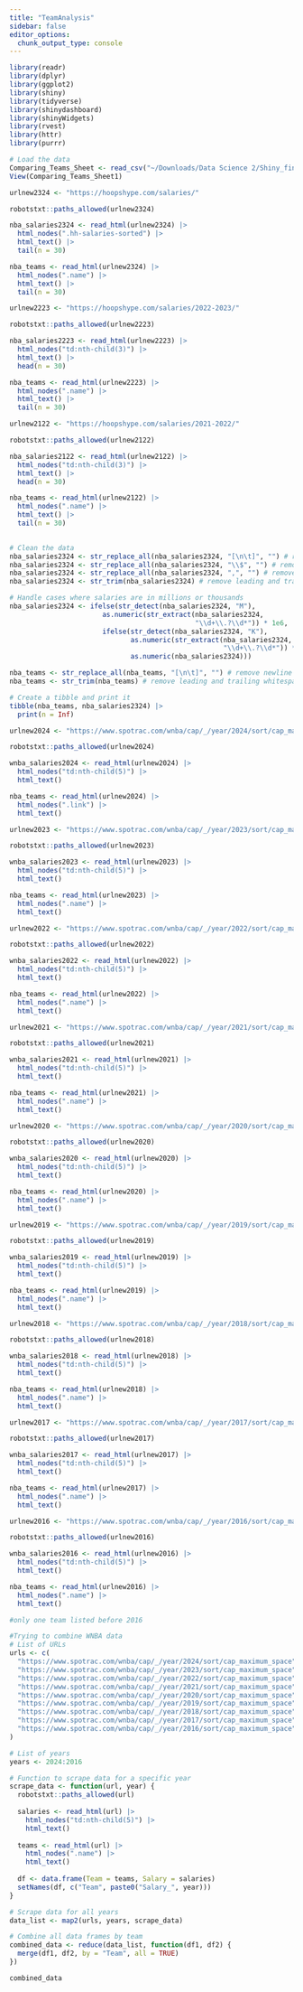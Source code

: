 ```yaml
---
title: "TeamAnalysis"
sidebar: false
editor_options: 
  chunk_output_type: console
---
```


```r
library(readr)
library(dplyr)
library(ggplot2)
library(shiny)
library(tidyverse)
library(shinydashboard)
library(shinyWidgets)
library(rvest)
library(httr)
library(purrr)
```


```r
# Load the data
Comparing_Teams_Sheet <- read_csv("~/Downloads/Data Science 2/Shiny_final_project/Comparing Teams - Sheet1.csv")
View(Comparing_Teams_Sheet1)
```

```r
urlnew2324 <- "https://hoopshype.com/salaries/"

robotstxt::paths_allowed(urlnew2324)

nba_salaries2324 <- read_html(urlnew2324) |>
  html_nodes(".hh-salaries-sorted") |>
  html_text() |>
  tail(n = 30)

nba_teams <- read_html(urlnew2324) |>
  html_nodes(".name") |>
  html_text() |>
  tail(n = 30)

urlnew2223 <- "https://hoopshype.com/salaries/2022-2023/"

robotstxt::paths_allowed(urlnew2223)

nba_salaries2223 <- read_html(urlnew2223) |>
  html_nodes("td:nth-child(3)") |>
  html_text() |>
  head(n = 30)

nba_teams <- read_html(urlnew2223) |>
  html_nodes(".name") |>
  html_text() |>
  tail(n = 30)

urlnew2122 <- "https://hoopshype.com/salaries/2021-2022/"

robotstxt::paths_allowed(urlnew2122)

nba_salaries2122 <- read_html(urlnew2122) |>
  html_nodes("td:nth-child(3)") |>
  html_text() |>
  head(n = 30)

nba_teams <- read_html(urlnew2122) |>
  html_nodes(".name") |>
  html_text() |>
  tail(n = 30)
  
```

```r
# Clean the data
nba_salaries2324 <- str_replace_all(nba_salaries2324, "[\n\t]", "") # remove newline and tab characters
nba_salaries2324 <- str_replace_all(nba_salaries2324, "\\$", "") # remove dollar signs
nba_salaries2324 <- str_replace_all(nba_salaries2324, ",", "") # remove commas
nba_salaries2324 <- str_trim(nba_salaries2324) # remove leading and trailing whitespace

# Handle cases where salaries are in millions or thousands
nba_salaries2324 <- ifelse(str_detect(nba_salaries2324, "M"), 
                       as.numeric(str_extract(nba_salaries2324,
                                              "\\d+\\.?\\d*")) * 1e6,
                       ifelse(str_detect(nba_salaries2324, "K"), 
                              as.numeric(str_extract(nba_salaries2324,
                                                     "\\d+\\.?\\d*")) * 1e3,
                              as.numeric(nba_salaries2324)))

nba_teams <- str_replace_all(nba_teams, "[\n\t]", "") # remove newline and tab characters
nba_teams <- str_trim(nba_teams) # remove leading and trailing whitespace

# Create a tibble and print it
tibble(nba_teams, nba_salaries2324) |>
  print(n = Inf)
```



```r
urlnew2024 <- "https://www.spotrac.com/wnba/cap/_/year/2024/sort/cap_maximum_space"

robotstxt::paths_allowed(urlnew2024)

wnba_salaries2024 <- read_html(urlnew2024) |>
  html_nodes("td:nth-child(5)") |>
  html_text()

nba_teams <- read_html(urlnew2024) |>
  html_nodes(".link") |>
  html_text() 

urlnew2023 <- "https://www.spotrac.com/wnba/cap/_/year/2023/sort/cap_maximum_space"

robotstxt::paths_allowed(urlnew2023)

wnba_salaries2023 <- read_html(urlnew2023) |>
  html_nodes("td:nth-child(5)") |>
  html_text() 

nba_teams <- read_html(urlnew2023) |>
  html_nodes(".name") |>
  html_text() 

urlnew2022 <- "https://www.spotrac.com/wnba/cap/_/year/2022/sort/cap_maximum_space"

robotstxt::paths_allowed(urlnew2022)

wnba_salaries2022 <- read_html(urlnew2022) |>
  html_nodes("td:nth-child(5)") |>
  html_text()

nba_teams <- read_html(urlnew2022) |>
  html_nodes(".name") |>
  html_text() 

urlnew2021 <- "https://www.spotrac.com/wnba/cap/_/year/2021/sort/cap_maximum_space"

robotstxt::paths_allowed(urlnew2021)

wnba_salaries2021 <- read_html(urlnew2021) |>
  html_nodes("td:nth-child(5)") |>
  html_text()

nba_teams <- read_html(urlnew2021) |>
  html_nodes(".name") |>
  html_text() 

urlnew2020 <- "https://www.spotrac.com/wnba/cap/_/year/2020/sort/cap_maximum_space"

robotstxt::paths_allowed(urlnew2020)

wnba_salaries2020 <- read_html(urlnew2020) |>
  html_nodes("td:nth-child(5)") |>
  html_text()

nba_teams <- read_html(urlnew2020) |>
  html_nodes(".name") |>
  html_text() 

urlnew2019 <- "https://www.spotrac.com/wnba/cap/_/year/2019/sort/cap_maximum_space"

robotstxt::paths_allowed(urlnew2019)

wnba_salaries2019 <- read_html(urlnew2019) |>
  html_nodes("td:nth-child(5)") |>
  html_text()

nba_teams <- read_html(urlnew2019) |>
  html_nodes(".name") |>
  html_text()

urlnew2018 <- "https://www.spotrac.com/wnba/cap/_/year/2018/sort/cap_maximum_space"

robotstxt::paths_allowed(urlnew2018)

wnba_salaries2018 <- read_html(urlnew2018) |>
  html_nodes("td:nth-child(5)") |>
  html_text()

nba_teams <- read_html(urlnew2018) |>
  html_nodes(".name") |>
  html_text()

urlnew2017 <- "https://www.spotrac.com/wnba/cap/_/year/2017/sort/cap_maximum_space"

robotstxt::paths_allowed(urlnew2017)

wnba_salaries2017 <- read_html(urlnew2017) |>
  html_nodes("td:nth-child(5)") |>
  html_text()

nba_teams <- read_html(urlnew2017) |>
  html_nodes(".name") |>
  html_text()

urlnew2016 <- "https://www.spotrac.com/wnba/cap/_/year/2016/sort/cap_maximum_space"

robotstxt::paths_allowed(urlnew2016)

wnba_salaries2016 <- read_html(urlnew2016) |>
  html_nodes("td:nth-child(5)") |>
  html_text()

nba_teams <- read_html(urlnew2016) |>
  html_nodes(".name") |>
  html_text()

#only one team listed before 2016
```

```r
#Trying to combine WNBA data
# List of URLs
urls <- c(
  "https://www.spotrac.com/wnba/cap/_/year/2024/sort/cap_maximum_space",
  "https://www.spotrac.com/wnba/cap/_/year/2023/sort/cap_maximum_space",
  "https://www.spotrac.com/wnba/cap/_/year/2022/sort/cap_maximum_space",
  "https://www.spotrac.com/wnba/cap/_/year/2021/sort/cap_maximum_space",
  "https://www.spotrac.com/wnba/cap/_/year/2020/sort/cap_maximum_space",
  "https://www.spotrac.com/wnba/cap/_/year/2019/sort/cap_maximum_space",
  "https://www.spotrac.com/wnba/cap/_/year/2018/sort/cap_maximum_space",
  "https://www.spotrac.com/wnba/cap/_/year/2017/sort/cap_maximum_space",
  "https://www.spotrac.com/wnba/cap/_/year/2016/sort/cap_maximum_space"
)

# List of years
years <- 2024:2016

# Function to scrape data for a specific year
scrape_data <- function(url, year) {
  robotstxt::paths_allowed(url)
  
  salaries <- read_html(url) |>
    html_nodes("td:nth-child(5)") |>
    html_text()
  
  teams <- read_html(url) |>
    html_nodes(".name") |>
    html_text()
  
  df <- data.frame(Team = teams, Salary = salaries)
  setNames(df, c("Team", paste0("Salary_", year)))
}

# Scrape data for all years
data_list <- map2(urls, years, scrape_data)

# Combine all data frames by team
combined_data <- reduce(data_list, function(df1, df2) {
  merge(df1, df2, by = "Team", all = TRUE)
})

combined_data
```

